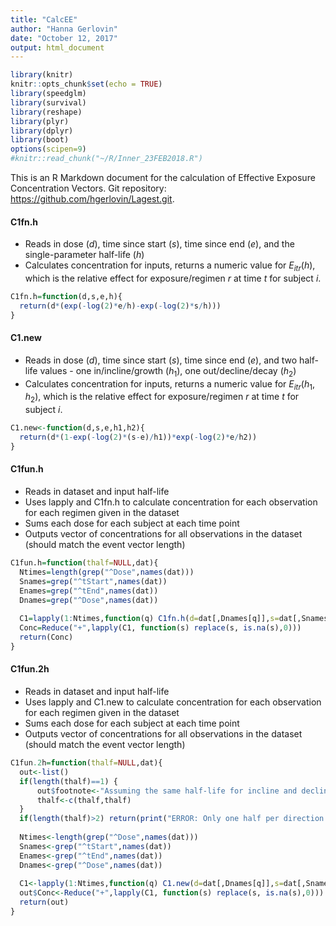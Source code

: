 ```yaml
---
title: "CalcEE"
author: "Hanna Gerlovin"
date: "October 12, 2017"
output: html_document
---
```


```r
library(knitr)
knitr::opts_chunk$set(echo = TRUE)
library(speedglm)
library(survival)
library(reshape)
library(plyr)
library(dplyr)
library(boot)
options(scipen=9)
#knitr::read_chunk("~/R/Inner_23FEB2018.R")
```

This is an R Markdown document for the calculation of Effective Exposure Concentration Vectors. Git repository: <https://github.com/hgerlovin/Lagest.git>.

#### C1fn.h

* Reads in dose ($d$), time since start ($s$), time since end ($e$), and the single-parameter half-life ($h$)
* Calculates concentration for inputs, returns a numeric value for $E_{itr}(h)$, which is the relative effect for exposure/regimen $r$ at time $t$ for subject $i$.

```r
C1fn.h=function(d,s,e,h){
  return(d*(exp(-log(2)*e/h)-exp(-log(2)*s/h)))
}
```


#### C1.new

* Reads in dose ($d$), time since start ($s$), time since end ($e$), and two half-life values - one in/incline/growth ($h_{1}$), one out/decline/decay ($h_{2}$)
* Calculates concentration for inputs, returns a numeric value for $E_{itr}(h_{1},h_{2})$, which is the relative effect for exposure/regimen $r$ at time $t$ for subject $i$.

```r
C1.new<-function(d,s,e,h1,h2){
  return(d*(1-exp(-log(2)*(s-e)/h1))*exp(-log(2)*e/h2))
}
```

#### C1fun.h

* Reads in dataset and input half-life
* Uses lapply  and C1fn.h to calculate concentration for each observation for each regimen given in the dataset
* Sums each dose for each subject at each time point
* Outputs vector of concentrations for all observations in the dataset (should match the event vector length)

```r
C1fun.h=function(thalf=NULL,dat){
  Ntimes=length(grep("^Dose",names(dat)))
  Snames=grep("^tStart",names(dat))
  Enames=grep("^tEnd",names(dat))
  Dnames=grep("^Dose",names(dat))
  
  C1=lapply(1:Ntimes,function(q) C1fn.h(d=dat[,Dnames[q]],s=dat[,Snames[q]],e=dat[,Enames[q]],h=thalf))
  Conc=Reduce("+",lapply(C1, function(s) replace(s, is.na(s),0)))
  return(Conc)
}
```

#### C1fun.2h

* Reads in dataset and input half-life
* Uses lapply and C1.new to calculate concentration for each observation for each regimen given in the dataset
* Sums each dose for each subject at each time point
* Outputs vector of concentrations for all observations in the dataset (should match the event vector length)

```r
C1fun.2h=function(thalf=NULL,dat){
  out<-list()
  if(length(thalf)==1) {
      out$footnote<-"Assuming the same half-life for incline and decline"
      thalf<-c(thalf,thalf)
  }
  if(length(thalf)>2) return(print("ERROR: Only one half per direction allowed"))
  
  Ntimes<-length(grep("^Dose",names(dat)))
  Snames<-grep("^tStart",names(dat))
  Enames<-grep("^tEnd",names(dat))
  Dnames<-grep("^Dose",names(dat))
  
  C1<-lapply(1:Ntimes,function(q) C1.new(d=dat[,Dnames[q]],s=dat[,Snames[q]],e=dat[,Enames[q]],h1=thalf[1],h2=thalf[2]))
  out$Conc<-Reduce("+",lapply(C1, function(s) replace(s, is.na(s),0)))
  return(out)
}
```
